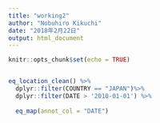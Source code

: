 ```yaml
---
title: "working2"
author: "Nobuhiro Kikuchi"
date: "2018年2月22日"
output: html_document
---
```


```r
knitr::opts_chunk$set(echo = TRUE)
```

```r

```



```r
eq_location_clean() %>%
  dplyr::filter(COUNTRY == "JAPAN")%>%
  dplyr::filter(DATE > '2010-01-01') %>%
  
  eq_map(annot_col = "DATE")
```

